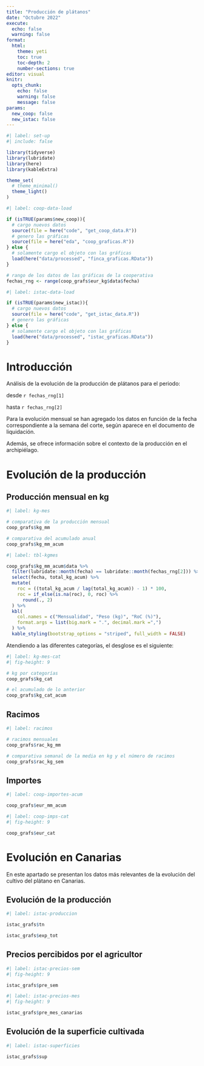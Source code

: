 ```yaml
---
title: "Producción de plátanos"
date: "Octubre 2022"
execute: 
  echo: false
  warning: false
format: 
  html:
    theme: yeti
    toc: true
    toc-depth: 2
    number-sections: true
editor: visual
knitr: 
  opts_chunk:
    echo: false
    warning: false
    message: false
params:
  new_coop: false
  new_istac: false
---
```


```r
#| label: set-up
#| include: false

library(tidyverse)
library(lubridate)
library(here)
library(kableExtra)

theme_set(
  # theme_minimal()
  theme_light()
)

```

```r
#| label: coop-data-load

if (isTRUE(params$new_coop)){
  # cargo nuevos datos
  source(file = here("code", "get_coop_data.R"))
  # genero las gráficas
  source(file = here("eda", "coop_graficas.R"))
} else {
  # solamente cargo el objeto con las gráficas
  load(here("data/processed", "finca_graficas.RData"))
}

# rango de los datos de las gráficas de la cooperativa
fechas_rng <- range(coop_grafs$eur_kg$data$fecha)
```

```r
#| label: istac-data-load

if (isTRUE(params$new_istac)){
  # cargo nuevos datos
  source(file = here("code", "get_istac_data.R"))
  # genero las gráficas
} else {
  # solamente cargo el objeto con las gráficas
  load(here("data/processed", "istac_graficas.RData"))
}

```

# Introducción

Análisis de la evolución de la producción de plátanos para el periodo:

desde `r fechas_rng[1]`

hasta `r fechas_rng[2]`

Para la evolución mensual se han agregado los datos en función de la fecha correspondiente a la semana del corte, según aparece en el documento de liquidación.

Además, se ofrece información sobre el contexto de la producción en el archipiélago.

# Evolución de la producción

## Producción mensual en kg

```r
#| label: kg-mes

# comparativa de la producción mensual
coop_grafs$kg_mm

# comparativa del acumulado anual
coop_grafs$kg_mm_acum
```

```r
#| label: tbl-kgmes

coop_grafs$kg_mm_acum$data %>% 
  filter(lubridate::month(fecha) == lubridate::month(fechas_rng[2])) %>% 
  select(fecha, total_kg_acum) %>% 
  mutate(
    roc = ((total_kg_acum / lag(total_kg_acum)) - 1) * 100,
    roc = if_else(is.na(roc), 0, roc) %>% 
      round(., 2)
  ) %>% 
  kbl(
    col.names = c("Mensualidad", "Peso (kg)", "RoC (%)"),
    format.args = list(big.mark = ".", decimal.mark =",")
  ) %>% 
  kable_styling(bootstrap_options = "striped", full_width = FALSE)


```

Atendiendo a las diferentes categorías, el desglose es el siguiente:

```r
#| label: kg-mes-cat
#| fig-height: 9

# kg por categorías
coop_grafs$kg_cat

# el acumulado de lo anterior
coop_grafs$kg_cat_acum
```

## Racimos

```r
#| label: racimos

# racimos mensuales
coop_grafs$rac_kg_mm

# comparativa semanal de la media en kg y el número de racimos
coop_grafs$rac_kg_sem
```

## Importes

```r
#| label: coop-importes-acum

coop_grafs$eur_mm_acum

```

```r
#| label: coop-imps-cat
#| fig-height: 9

coop_grafs$eur_cat

```

# Evolución en Canarias

En este apartado se presentan los datos más relevantes de la evolución del cultivo del plátano en Canarias.

## Evolución de la producción

```r
#| label: istac-produccion

istac_grafs$tn

istac_grafs$exp_tot
```

## Precios percibidos por el agricultor

```r
#| label: istac-precios-sem
#| fig-height: 9

istac_grafs$pre_sem

```

```r
#| label: istac-precios-mes
#| fig-height: 9

istac_grafs$pre_mes_canarias

```

## Evolución de la superficie cultivada

```r
#| label: istac-superficies

istac_grafs$sup

```
